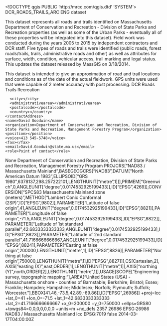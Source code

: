 <!DOCTYPE qgis PUBLIC 'http://mrcc.com/qgis.dtd' 'SYSTEM'>
<qgis version="3.22.4-Bia?owie?a">
  <identifier>DCR_ROADS_TRAILS_ARC</identifier>
  <parentidentifier></parentidentifier>
  <language>ENG</language>
  <type>dataset</type>
  <title>DCR Roads and Trails (Lines)</title>
  <abstract>This dataset represents all roads and trails identified on Massachusetts Department of Conservation and Recreation - Division of State Parks and Recreation properties (as well as some of the Urban Parks - eventually all of these properties will be integrated into this dataset). Field work was conducted during the years 2005 to 2015 by independent contractors and DCR staff. Five types of roads and trails were identified (public roads, forest roads/trails, trails, administrative roads and other) as well as attributes for surface, width, condition, vehicular access, trail marking and legal status.
This updates the dataset released by MassGIS on 3/18/2014.

This dataset is intended to give an approximation of road and trail locations and conditions as of the date of the actual fieldwork. GPS units were used that were capable of 2 meter accuracy with post processing.</abstract>
  <keywords vocabulary="Search keys">
    <keyword>DCR Roads Trails Recreation</keyword>
  </keywords>
  <contact>
    <contactAddress>
      <type></type>
      <address></address>
      <city></city>
      <administrativearea></administrativearea>
      <postalcode></postalcode>
      <country></country>
    </contactAddress>
    <name>David Goodwin</name>
    <organization>Department of Conservation and Recreation, Division of State Parks and Recreation, Management Forestry Program</organization>
    <position></position>
    <voice>413 545-5748</voice>
    <fax></fax>
    <email>David.Goodwin@state.ma.us</email>
    <role>Point of contact</role>
  </contact>
  <links/>
  <fees></fees>
  <constraints type="Limitations of use">None</constraints>
  <rights>Department of Conservation and Recreation, Division of State Parks and Recreation, Management Forestry Program</rights>
  <encoding></encoding>
  <crs>
    <spatialrefsys>
      <wkt>PROJCRS["NAD83 / Massachusetts Mainland",BASEGEOGCRS["NAD83",DATUM["North American Datum 1983",ELLIPSOID["GRS 1980",6378137,298.257222101,LENGTHUNIT["metre",1]]],PRIMEM["Greenwich",0,ANGLEUNIT["degree",0.0174532925199433]],ID["EPSG",4269]],CONVERSION["SPCS83 Massachusetts Mainland zone (meters)",METHOD["Lambert Conic Conformal (2SP)",ID["EPSG",9802]],PARAMETER["Latitude of false origin",41,ANGLEUNIT["degree",0.0174532925199433],ID["EPSG",8821]],PARAMETER["Longitude of false origin",-71.5,ANGLEUNIT["degree",0.0174532925199433],ID["EPSG",8822]],PARAMETER["Latitude of 1st standard parallel",42.6833333333333,ANGLEUNIT["degree",0.0174532925199433],ID["EPSG",8823]],PARAMETER["Latitude of 2nd standard parallel",41.7166666666667,ANGLEUNIT["degree",0.0174532925199433],ID["EPSG",8824]],PARAMETER["Easting at false origin",200000,LENGTHUNIT["metre",1],ID["EPSG",8826]],PARAMETER["Northing at false origin",750000,LENGTHUNIT["metre",1],ID["EPSG",8827]]],CS[Cartesian,2],AXIS["easting (X)",east,ORDER[1],LENGTHUNIT["metre",1]],AXIS["northing (Y)",north,ORDER[2],LENGTHUNIT["metre",1]],USAGE[SCOPE["Engineering survey, topographic mapping."],AREA["United States (USA) - Massachusetts onshore - counties of Barnstable; Berkshire; Bristol; Essex; Franklin; Hampden; Hampshire; Middlesex; Norfolk; Plymouth; Suffolk; Worcester."],BBOX[41.46,-73.5,42.89,-69.86]],ID["EPSG",26986]]</wkt>
      <proj4>+proj=lcc +lat_0=41 +lon_0=-71.5 +lat_1=42.6833333333333 +lat_2=41.7166666666667 +x_0=200000 +y_0=750000 +ellps=GRS80 +towgs84=0,0,0,0,0,0,0 +units=m +no_defs</proj4>
      <srsid>2357</srsid>
      <srid>26986</srid>
      <authid>EPSG:26986</authid>
      <description>NAD83 / Massachusetts Mainland</description>
      <projectionacronym>lcc</projectionacronym>
      <ellipsoidacronym>EPSG:7019</ellipsoidacronym>
      <geographicflag>false</geographicflag>
    </spatialrefsys>
  </crs>
  <extent>
    <spatial crs="EPSG:26986" maxz="0" dimensions="2" minx="-73.54214600000000246" minz="0" maxy="42.84494099999999861" maxx="-69.95632399999999507" miny="41.24816200000000066"/>
    <temporal>
      <period>
        <start>2014-03-17T04:00:00Z</start>
        <end></end>
      </period>
    </temporal>
    <temporal>
      <period>
        <start></start>
        <end></end>
      </period>
    </temporal>
  </extent>
</qgis>
